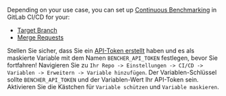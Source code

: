 Depending on your use case, you can set up [Continuous Benchmarking][continuous benchmarking] in GitLab CI/CD for your:

- [Target Branch](#target-branch)
- [Merge Requests](#merge-requests)

Stellen Sie sicher, dass Sie ein [API-Token erstellt][created an api token] haben und es als maskierte Variable mit dem Namen `BENCHER_API_TOKEN` festlegen, bevor Sie fortfahren!
Navigieren Sie zu `Ihr Repo -> Einstellungen -> CI/CD -> Variablen -> Erweitern -> Variable hinzufügen`.
Der Variablen-Schlüssel sollte `BENCHER_API_TOKEN` und der Variablen-Wert Ihr API-Token sein.
Aktivieren Sie die Kästchen für `Variable schützen` und `Variable maskieren`.

[continuous benchmarking]: /de/docs/explanation/continuous-benchmarking/
[created an api token]: /de/docs/how-to/claim/#create-an-api-token

[target branch]: #target-branch
[merge requests]: #merge-requests